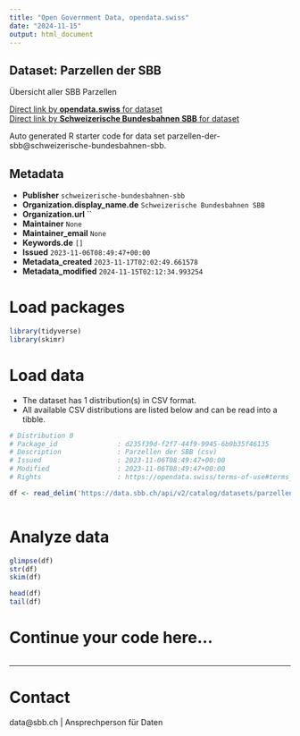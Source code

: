 ```yaml
---
title: "Open Government Data, opendata.swiss"
date: "2024-11-15"
output: html_document
---
```


## Dataset: Parzellen der SBB

Übersicht aller SBB Parzellen

[Direct link by **opendata.swiss** for dataset](https://opendata.swiss/de/dataset/parzellen-der-sbb)<br>
[Direct link by **Schweizerische Bundesbahnen SBB** for dataset](https://data.sbb.ch/explore/dataset/parzellen-der-sbb/)

Auto generated R starter code for data set parzellen-der-sbb@schweizerische-bundesbahnen-sbb.

## Metadata

- **Publisher** `schweizerische-bundesbahnen-sbb`
- **Organization.display_name.de** `Schweizerische Bundesbahnen SBB`
- **Organization.url** ``
- **Maintainer** `None`
- **Maintainer_email** `None`
- **Keywords.de** `[]`
- **Issued** `2023-11-06T08:49:47+00:00`
- **Metadata_created** `2023-11-17T02:02:49.661578`
- **Metadata_modified** `2024-11-15T02:12:34.993254`


# Load packages

```r

library(tidyverse)
library(skimr)

```

# Load data

-   The dataset has 1 distribution(s) in CSV format.
-   All available CSV distributions are listed below and can be read into a tibble.

```r

# Distribution 0
# Package_id               : d235f39d-f2f7-44f9-9945-6b9b35f46135
# Description              : Parzellen der SBB (csv)
# Issued                   : 2023-11-06T08:49:47+00:00
# Modified                 : 2023-11-06T08:49:47+00:00
# Rights                   : https://opendata.swiss/terms-of-use#terms_by

df <- read_delim('https://data.sbb.ch/api/v2/catalog/datasets/parzellen-der-sbb/exports/csv?use_labels=true')



```

# Analyze data

```r

glimpse(df)
str(df)
skim(df)

head(df)
tail(df)

```

# Continue your code here...

```r

```

------------------------------------------------------------------------

# Contact

data@sbb.ch | Ansprechperson für Daten
